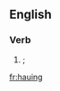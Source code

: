==English==

===Verb===
{{head|en}}

# {{obsolete typography of|having|nodot=1|lang=en}}; {{present participle of|haue|nocap=1|lang=en}}

[[fr:hauing]]